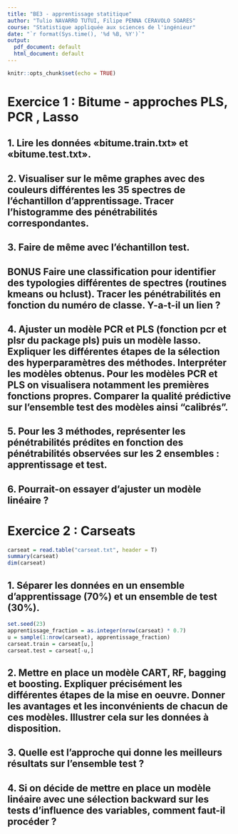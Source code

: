 ```yaml
---
title: "BE3 - apprentissage statitique"
author: "Tulio NAVARRO TUTUI, Filipe PENNA CERAVOLO SOARES"
course: "Statistique appliquée aux sciences de l'ingénieur"
date: "`r format(Sys.time(), '%d %B, %Y')`"
output:
  pdf_document: default
  html_document: default
---
```


<!-- 
    For reference:
    - http://rmarkdown.rstudio.com>
    - https://lms.fun-mooc.fr/c4x/UPSUD/42001S02/asset/RMarkdown.html
 -->

```r
knitr::opts_chunk$set(echo = TRUE)
```

# Exercice 1 : Bitume - approches PLS, PCR , Lasso

## 1. Lire les données «bitume.train.txt» et «bitume.test.txt».

## 2. Visualiser sur le même graphes avec des couleurs différentes les 35 spectres de l'échantillon d'apprentissage. Tracer l'histogramme des pénétrabilités correspondantes.

## 3. Faire de même avec l'échantillon test.

## BONUS Faire une classification pour identifier des typologies différentes de spectres (routines kmeans ou hclust). Tracer les pénétrabilités en fonction du numéro de classe. Y-a-t-il un lien ?

## 4. Ajuster un modèle PCR et PLS (fonction pcr et plsr du package pls) puis un modèle lasso. Expliquer les différentes étapes de la sélection des hyperparamètres des méthodes. Interpréter les modèles obtenus. Pour les modèles PCR et PLS on visualisera notamment les premières fonctions propres. Comparer la qualité prédictive sur l'ensemble test des modèles ainsi "calibrés".

## 5. Pour les 3 méthodes, représenter les pénétrabilités prédites en fonction des pénétrabilités observées sur les 2 ensembles : apprentissage et test.

## 6. Pourrait-on essayer d'ajuster un modèle linéaire ?

# Exercice 2 : Carseats

```r
carseat = read.table("carseat.txt", header = T)
summary(carseat)
dim(carseat)
```

## 1. Séparer les données en un ensemble d'apprentissage (70%) et un ensemble de test (30%).

```r
set.seed(23)
apprentissage_fraction = as.integer(nrow(carseat) * 0.7)
u = sample(1:nrow(carseat), apprentissage_fraction)
carseat.train = carseat[u,]
carseat.test = carseat[-u,]
```

## 2. Mettre en place un modèle CART, RF, bagging et boosting. Expliquer précisément les différentes étapes de la mise en oeuvre. Donner les avantages et les inconvénients de chacun de ces modèles. Illustrer cela sur les données à disposition.

## 3. Quelle est l'approche qui donne les meilleurs résultats sur l'ensemble test ?

## 4. Si on décide de mettre en place un modèle linéaire avec une sélection backward sur les tests d'influence des variables, comment faut-il procéder ?